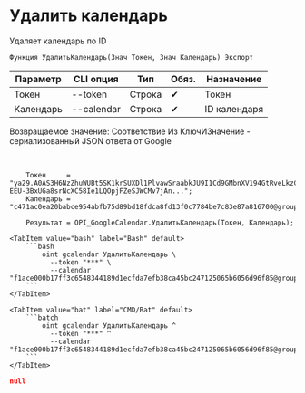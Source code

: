 ﻿---
sidebar_position: 5
description: Удалить календарь и другие функции для работы с Google Calendar в Открытом пакете интеграций - бесплатной open-source библиотеке интеграций для 1С:Предприятие 8, OneScript и CLI
keywords: [1C, 1С, 1С:Предприятие, 1С:Предприятие 8.3, API, Интеграция, Сервисы, Обмен, OneScript, CLI, Google Calendar]
---


# Удалить календарь
 Удаляет календарь по ID



`Функция УдалитьКалендарь(Знач Токен, Знач Календарь) Экспорт`

  | Параметр | CLI опция | Тип | Обяз. | Назначение |
  |-|-|-|-|-|
  | Токен | --token | Строка | &#x2714; | Токен |
  | Календарь | --calendar | Строка | &#x2714; | ID календаря |

  
  Возвращаемое значение:   Соответствие Из КлючИЗначение - сериализованный JSON ответа от Google

<br/>




```bsl title="Пример использования для 1С:Предприятие/OneScript"
    Токен     = "ya29.A0AS3H6NzZhuWUBt5SK1krSUXDl1PlvawSraabkJU9I1Cd9GMbnXV194GtRveLkzC4TFqpg8CjFqwe1CqV-EEU-3BxUGa8srNcXC58Ie1LQOpjFZeSJWCMv7jAn...";
    Календарь = "c471ac0ea20babce954abfb75d89bd18fdca8fd13f0c7784be7c83e87a816700@group.calendar.google.com";

    Результат = OPI_GoogleCalendar.УдалитьКалендарь(Токен, Календарь);
```
    

 <Tabs>
  
    <TabItem value="bash" label="Bash" default>
        ```bash
            oint gcalendar УдалитьКалендарь \
              --token "***" \
              --calendar "f1ace000b17ff3c6548344189d1ecfda7efb38ca45bc247125065b6056d96f85@group.calendar.google.com"
        ```
    </TabItem>
  
    <TabItem value="bat" label="CMD/Bat" default>
        ```batch
            oint gcalendar УдалитьКалендарь ^
              --token "***" ^
              --calendar "f1ace000b17ff3c6548344189d1ecfda7efb38ca45bc247125065b6056d96f85@group.calendar.google.com"
        ```
    </TabItem>
</Tabs>


```json title="Результат"
null
```
